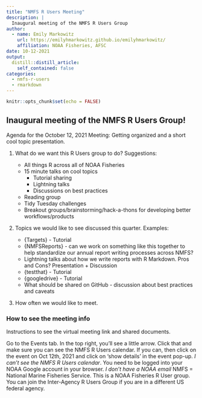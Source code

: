 ```yaml
---
title: "NMFS R Users Meeting"
description: |
  Inaugural meeting of the NMFS R Users Group
author:
  - name: Emily Markowitz
    url: https://emilyhmarkowitz.github.io/emilyhmarkowitz/
    affiliation: NOAA Fisheries, AFSC
date: 10-12-2021
output:
  distill::distill_article:
    self_contained: false
categories:
  - nmfs-r-users
  - rmarkdown
---
```



```r
knitr::opts_chunk$set(echo = FALSE)
```

## Inaugural meeting of the NMFS R Users Group! 

Agenda for the October 12, 2021 Meeting: Getting organized and a short cool topic presentation.

1. What do we want this R Users group to do? Suggestions: 

   - All things R across all of NOAA Fisheries
   - 15 minute talks on cool topics
     - Tutorial sharing 
     - Lightning talks
     - Discussions on best practices
   - Reading group
   - Tidy Tuesday challenges
   - Breakout groups/brainstorming/hack-a-thons for developing better workflows/products

2. Topics we would like to see discussed this quarter. Examples:

   - {Targets} - Tutorial
   - {NMFSReports} - can we work on something like this together to help standardize our annual report writing processes across NMFS?	     
   - Lightning talks about how we write reports with R Markdown. Pros and Cons?	Presentation + Discussion
   - {testthat} - Tutorial
   - {googledrive} - Tutorial
   - What should be shared on GitHub - discussion about best practices and caveats

3. How often we would like to meet.

### How to see the meeting info

Instructions to see the virtual meeting link and shared documents. 

Go to the Events tab. In the top right, you'll see a little arrow. Click that and make sure you can see the NMFS R Users calendar. If you can, then click on the event on Oct 12th, 2021 and click on 'show details' in the event pop-up. *I can't see the NMFS R Users calendar*. You need to be logged into your NOAA Google account in your browser. *I don't have a NOAA email* NMFS = National Marine Fisheries Service. This is a NOAA Fisheries R User group. You can join the Inter-Agency R Users Group if you are in a different US federal agency.
